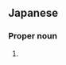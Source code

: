 ==Japanese==
{{ja-kanjitab|く|み|yomi=o}}

===Proper noun===
{{ja-pos|proper|くみ}}

# {{given name|female|lang=ja|sort=くみ}}